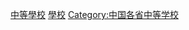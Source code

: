 {{Catnav|頁面分類|各種主題的頁面分類|依中国各省来作的分类|中国各省教育|香港教育|香港學校}}

{{commonscat|Secondary schools in Hong Kong}}
{{catmore|香港中學列表}}

[[Category:香港學校|中等學校]]
[[Category:香港中學教育|學校]]
[[Category:中国各省中等学校|Category:中国各省中等学校]]